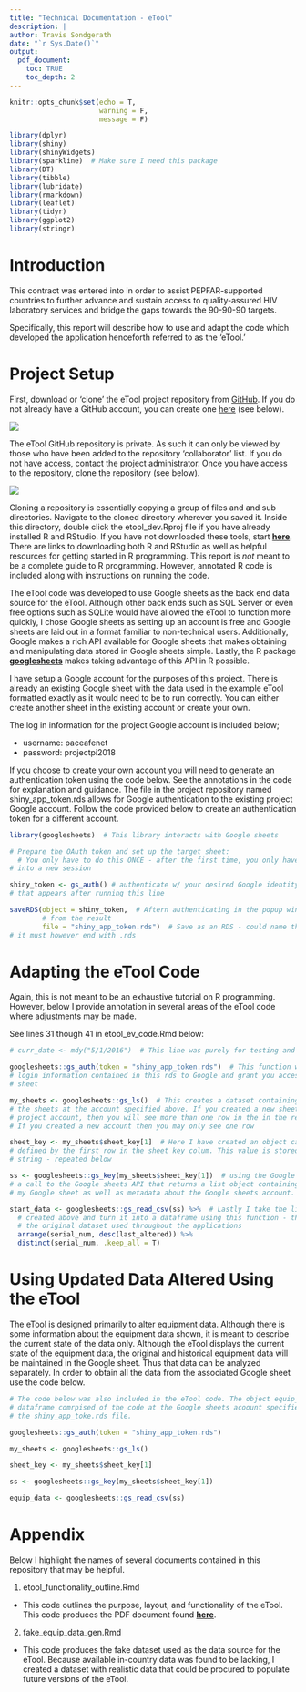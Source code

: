 ```yaml
---
title: "Technical Documentation - eTool"
description: |
author: Travis Sondgerath
date: "`r Sys.Date()`"
output:
  pdf_document:
    toc: TRUE
    toc_depth: 2
---
```


```r
knitr::opts_chunk$set(echo = T,
                      warning = F,
                      message = F)

library(dplyr)
library(shiny)
library(shinyWidgets)
library(sparkline)  # Make sure I need this package
library(DT)
library(tibble)
library(lubridate)
library(rmarkdown)
library(leaflet)
library(tidyr)
library(ggplot2)
library(stringr)

```

# Introduction

This contract was entered into in order to assist PEPFAR-supported countries to further advance and sustain access to quality-assured HIV laboratory services and bridge the gaps towards the 90-90-90 targets. 

Specifically, this report will describe how to use and adapt the code which developed the application henceforth referred to as the 'eTool.'

# Project Setup

First, download or 'clone' the eTool project repository from [GitHub](https://github.com/about). If you do not already have a GitHub account, you can create one [here](https://github.com/) (see below). 

![](screen grabs/github sign in.jpg)

The eTool GitHub repository is private. As such it can only be viewed by those who have been added to the repository 'collaborator' list. If you do not have access, contact the project administrator. Once you have access to the repository, clone the repository (see below). 

![](screen grabs/clone github repo.jpg)

Cloning a repository is essentially copying a group of files and and sub directories. Navigate to the cloned directory wherever you saved it. Inside this directory, double click the etool_dev.Rproj file if you have already installed R and RStudio. If you have not downloaded these tools, start **[here](https://support.rstudio.com/hc/en-us/articles/201141096-Getting-Started-with-R)**. There are links to downloading both R and RStudio as well as helpful resources for getting started in R programming. This report is *not* meant to be a complete guide to R programming. However, annotated R code is included along with instructions on running the code. 

The eTool code was developed to use Google sheets as the back end data source for the eTool. Although other back ends such as SQL Server or even free options such as SQLite would have allowed the eTool to function more quickly, I chose Google sheets as setting up an account is free and Google sheets are laid out in a format familiar to non-technical users. Additionally, Google makes a rich API available for Google sheets that makes obtaining and manipulating data stored in Google sheets simple. Lastly, the R package **[googlesheets](https://github.com/jennybc/googlesheets)** makes taking advantage of this API in R possible.

I have setup a Google account for the purposes of this project. There is already an existing Google sheet with the data used in the example eTool formatted exactly as it would need to be to run correctly. You can either create another sheet in the existing account or create your own. 

The log in information for the project Google account is included below;

* username: paceafenet
* password: projectpi2018

If you choose to create your own account you will need to generate an authentication token using the code below. See the annotations in the code for explanation and guidance. The file in the project repository named shiny_app_token.rds allows for Google authentication to the existing project Google account. Follow the code provided below to create an authentication token for a different account. 

```r

library(googlesheets)  # This library interacts with Google sheets

# Prepare the OAuth token and set up the target sheet:
  # You only have to do this ONCE - after the first time, you only have to load the rds file
# into a new session

shiny_token <- gs_auth() # authenticate w/ your desired Google identity in the window 
# that appears after running this line

saveRDS(object = shiny_token,  # Aftern authenticating in the popup window, create an object
        # from the result
        file = "shiny_app_token.rds")  # Save as an RDS - could name this file as anything,
# it must however end with .rds

```

# Adapting the eTool Code

Again, this is not meant to be an exhaustive tutorial on R programming. However, below I provide annotation in several areas of the eTool code where adjustments may be made.

See lines 31 though 41 in etool_ev_code.Rmd below:

```r
# curr_date <- mdy("5/1/2016")  # This line was purely for testing and can be deleted

googlesheets::gs_auth(token = "shiny_app_token.rds")  # This function will pass the 
# login information contained in this rds to Google and grant you access to this Google 
# sheet

my_sheets <- googlesheets::gs_ls()  # This creates a dataset containing information on 
# the sheets at the account specified above. If you created a new sheet different than the 
# project account, then you will see more than one row in the in the resulting dataset. 
# If you created a new account then you may only see one row

sheet_key <- my_sheets$sheet_key[1]  # Here I have created an object called sheet_key 
# defined by the first row in the sheet key colum. This value is stored as a 
# string - repeated below

ss <- googlesheets::gs_key(my_sheets$sheet_key[1])  # using the Google sheet key I make 
# a call to the Google sheets API that returns a list object containing the data from 
# my Google sheet as well as metadata about the Google sheets account.

start_data <- googlesheets::gs_read_csv(ss) %>%  # Lastly I take the list object 
  # created above and turn it into a dataframe using this function - this will be 
  # the original dataset used throughout the applications
  arrange(serial_num, desc(last_altered)) %>%
  distinct(serial_num, .keep_all = T)
```

# Using Updated Data Altered Using the eTool

The eTool is designed primarily to alter equipment data. Although there is some information about the equipment data shown, it is meant to describe the current state of the data only. Although the eTool displays the current state of the equipment data, the original and historical equipment data will be maintained in the Google sheet. Thus that data can be analyzed separately. In order to obtain all the data from the associated Google sheet use the code below. 

```r

# The code below was also included in the eTool code. The object equip_data is a 
# dataframe comrpised of the code at the Google sheets acoount specified in 
# the shiny_app_toke.rds file. 

googlesheets::gs_auth(token = "shiny_app_token.rds")  

my_sheets <- googlesheets::gs_ls()  

sheet_key <- my_sheets$sheet_key[1]  

ss <- googlesheets::gs_key(my_sheets$sheet_key[1])

equip_data <- googlesheets::gs_read_csv(ss)
```

# Appendix

Below I highlight the names of several documents contained in this repository that may be helpful. 

1. etool_functionality_outline.Rmd
* This code outlines the purpose, layout, and functionality of the eTool. This code produces the PDF document found **[here](https://github.com/paceafenet/etool_dev/blob/master/eTool%20Functionality%20Outline.pdf)**.

2. fake_equip_data_gen.Rmd
* This code produces the fake dataset used as the data source for the eTool. Because available in-country data was found to be lacking, I created a dataset with realistic data that could be procured to populate future versions of the eTool.








